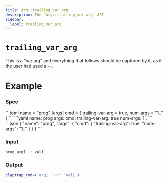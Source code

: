 ```yaml
---
title: Arg::trailing_var_arg
description: The `Arg::trailing_var_arg` API.
sidebar:
  label: trailing_var_arg
---
```



# `trailing_var_arg` <LinkButton href="https://docs.rs/clap/latest/clap/struct.Arg.html#method.trailing_var_arg" icon="open-book" variant="minimal"></LinkButton>

<Badge text="since 0.1.0" size="small" />

This is a “var arg” and everything that follows should be captured by it, as if the user had used a `--`.

# Example

### Spec

<Tabs syncKey="format">
  <TabItem label="TOML">
```toml
name = "prog"
[args]
cmd = { trailing-var-arg = true, num-args = "1.." }
```
  </TabItem>
  <TabItem label="YAML">
```yaml
name: prog
args:
  cmd:
    trailing-var-arg: true
    num-args: 1..
```
  </TabItem>
  <TabItem label="JSON">
```json
{
  "name": "prog",
  "args": {
    "cmd": {
      "trailing-var-arg": true,
      "num-args": "1.."
    }
  }
}
```
  </TabItem>
</Tabs>

### Input

```bash
prog arg1 -r val1
```

### Output

```bash
claptrap_cmd=('arg1' '-r' 'val1')
```

